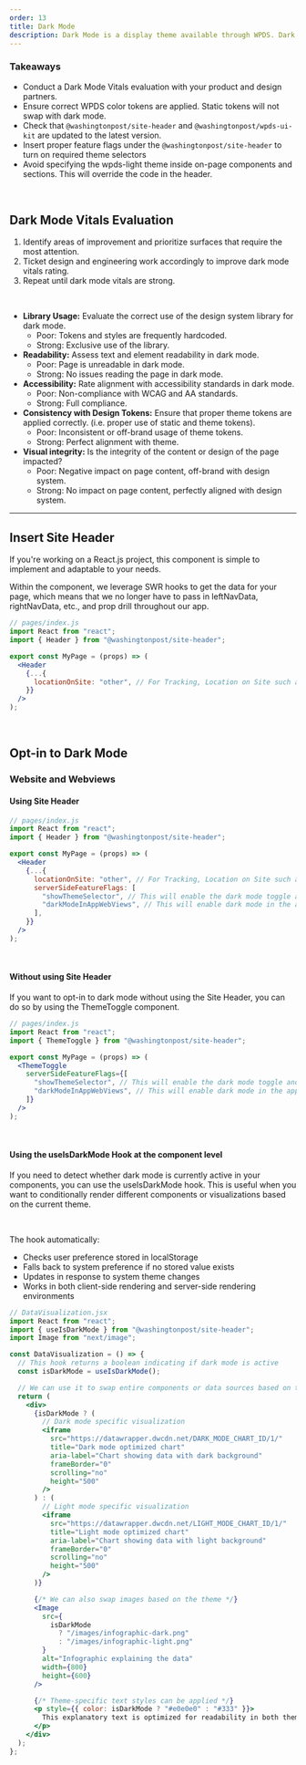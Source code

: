 ```yaml
---
order: 13
title: Dark Mode
description: Dark Mode is a display theme available through WPDS. Dark Mode improves accessibility across the design system and creates a seamless reader experience that adopts device preferences. Follow the documentation below to enable Dark Mode across your pages and components.
---
```


### Takeaways

- Conduct a Dark Mode Vitals evaluation with your product and design partners.
- Ensure correct WPDS color tokens are applied. Static tokens will not swap with dark mode.
- Check that `@washingtonpost/site-header` and `@washingtonpost/wpds-ui-kit` are updated to the latest version.
- Insert proper feature flags under the `@washingtonpost/site-header` to turn on required theme selectors
- Avoid specifying the wpds-light theme inside on-page components and sections. This will override the code in the header.

<BR />

## Dark Mode Vitals Evaluation

1. Identify areas of improvement and prioritize surfaces that require the most attention.
2. Ticket design and engineering work accordingly to improve dark mode vitals rating.
3. Repeat until dark mode vitals are strong.

<BR />

- **Library Usage:** Evaluate the correct use of the design system library for dark mode.
  - Poor: Tokens and styles are frequently hardcoded.
  - Strong: Exclusive use of the library.
- **Readability:** Assess text and element readability in dark mode.
  - Poor: Page is unreadable in dark mode.
  - Strong: No issues reading the page in dark mode.
- **Accessibility:** Rate alignment with accessibility standards in dark mode.
  - Poor: Non-compliance with WCAG and AA standards.
  - Strong: Full compliance.
- **Consistency with Design Tokens:** Ensure that proper theme tokens are applied correctly. (i.e. proper use of static and theme tokens).
  - Poor: Inconsistent or off-brand usage of theme tokens.
  - Strong: Perfect alignment with theme.
- **Visual integrity:** Is the integrity of the content or design of the page impacted?
  - Poor: Negative impact on page content, off-brand with design system.
  - Strong: No impact on page content, perfectly aligned with design system.

---

## Insert Site Header

If you're working on a React.js project, this component is simple to implement and adaptable to your needs.

Within the component, we leverage SWR hooks to get the data for your page, which means that we no longer have to pass in leftNavData, rightNavData, etc., and prop drill throughout our app.

```jsx
// pages/index.js
import React from "react";
import { Header } from "@washingtonpost/site-header";

export const MyPage = (props) => (
  <Header
    {...{
      locationOnSite: "other", // For Tracking, Location on Site such as Article or Gallery
    }}
  />
);
```

<BR />

## Opt-in to Dark Mode

### Website and Webviews

#### Using Site Header

```jsx
// pages/index.js
import React from "react";
import { Header } from "@washingtonpost/site-header";

export const MyPage = (props) => (
  <Header
    {...{
      locationOnSite: "other", // For Tracking, Location on Site such as Article or Gallery
      serverSideFeatureFlags: [
        "showThemeSelector", // This will enable the dark mode toggle and the dark mode support
        "darkModeInAppWebViews", // This will enable dark mode in the app webviews
      ],
    }}
  />
);
```

<BR />

#### Without using Site Header

If you want to opt-in to dark mode without using the Site Header, you can do so by using the ThemeToggle component.

```jsx
// pages/index.js
import React from "react";
import { ThemeToggle } from "@washingtonpost/site-header";

export const MyPage = (props) => (
  <ThemeToggle
    serverSideFeatureFlags={[
      "showThemeSelector", // This will enable the dark mode toggle and the dark mode support
      "darkModeInAppWebViews", // This will enable dark mode in the app webviews
    ]}
  />
);
```

<BR />

#### Using the useIsDarkMode Hook at the component level

If you need to detect whether dark mode is currently active in your components, you can use the useIsDarkMode hook. This is useful when you want to conditionally render different components or visualizations based on the current theme.

<BR />

The hook automatically:

- Checks user preference stored in localStorage
- Falls back to system preference if no stored value exists
- Updates in response to system theme changes
- Works in both client-side rendering and server-side rendering environments

```jsx
// DataVisualization.jsx
import React from "react";
import { useIsDarkMode } from "@washingtonpost/site-header";
import Image from "next/image";

const DataVisualization = () => {
  // This hook returns a boolean indicating if dark mode is active
  const isDarkMode = useIsDarkMode();

  // We can use it to swap entire components or data sources based on theme
  return (
    <div>
      {isDarkMode ? (
        // Dark mode specific visualization
        <iframe
          src="https://datawrapper.dwcdn.net/DARK_MODE_CHART_ID/1/"
          title="Dark mode optimized chart"
          aria-label="Chart showing data with dark background"
          frameBorder="0"
          scrolling="no"
          height="500"
        />
      ) : (
        // Light mode specific visualization
        <iframe
          src="https://datawrapper.dwcdn.net/LIGHT_MODE_CHART_ID/1/"
          title="Light mode optimized chart"
          aria-label="Chart showing data with light background"
          frameBorder="0"
          scrolling="no"
          height="500"
        />
      )}

      {/* We can also swap images based on the theme */}
      <Image
        src={
          isDarkMode
            ? "/images/infographic-dark.png"
            : "/images/infographic-light.png"
        }
        alt="Infographic explaining the data"
        width={800}
        height={600}
      />

      {/* Theme-specific text styles can be applied */}
      <p style={{ color: isDarkMode ? "#e0e0e0" : "#333" }}>
        This explanatory text is optimized for readability in both themes.
      </p>
    </div>
  );
};
```
